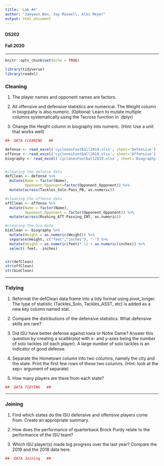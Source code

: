 ```yaml
---
title: 'Lab #4'
author: "Jaeyeon Won, Jay Maxwell, Alec Meyer"
output: html_document
---
```

<h4>DS202</h4>
<h4>Fall 2020</h4>
<hr>
```r
knitr::opts_chunk$set(echo = TRUE)

library(tidyverse)
library(readxl)

```

<h3>Cleaning</h3>

1. The player names and opponent names are factors.



2. All offensive and defensive statistics are numerical. The Weight column in biogrpahy is also numeric. (Optional: Learn to mutate multiple columns systematically using the ?across function in `dplyr)




3.  Change the Height column in biography into numeric. (Hint: Use a unit that works well)



```r
##  DATA CLEANING   ##

defense <- read_excel('cyclonesFootball2019.xlsx', sheet='Defensive')
offense <- read_excel('cyclonesFootball2019.xlsx', sheet='Offensive')
biography <- read_excel('cyclonesFootball2019.xlsx', sheet='Biography')


#cleaning the defense data
defClean <- defense %>%
  mutate(Name = factor(Name),
         Opponent_Opponent=factor(Opponent_Opponent)) %>%
  mutate(across(Tackles_Solo:Pass_PB, as.numeric))

#cleaning the offense data
offClean <- offense %>%
  mutate(Name = factor(Name),
         Opponent_Opponent = factor(Opponent_Opponent)) %>%
  mutate(across(Rushing_ATT:Passing_INT, as.numeric))

#cleaning the bio data
bioClean <- biography %>%
  mutate(Weight = as.numeric(Weight)) %>%
  separate(Height, c("feet","inches"), "-") %>%
  mutate(Height = as.numeric(feet)* 12 + as.numeric(inches)) %>%
  select(-feet, -inches)


str(defClean)
str(offClean)
str(bioClean)

```


<hr>
<h3>Tidying</h3>



1. Reformat the defClean data frame into a tidy format using pivot_longer. The type of statistic (Tackles_Solo, Tackles_ASST, etc) is added as a new key column named stat.


2. Compare the distributions of the defensive statistics. What defensive skills are rare?



3. Did ISU have better defense against Iowa or Notre Dame? Answer this question by creating a scatterplot with x- and y-axes being the number of solo tackles (of each player). A large number of solo tackles is an indicator of good defense.




4. Separate the Hometown column into two columns, namely the city and the state. Print the first few rows of these two columns. (Hint: look at the sep= argument of separate)



5. How many players are there from each state?

```r
##  DATA TIDYING   ##

```



<hr>
<h3>Joining</h3>



1. Find which states do the ISU defensive and offensive players come from. Create an appropriate summary.


2. How does the performance of quarterback Brock Purdy relate to the performance of the ISU team?


3. Which ISU player(s) made big progress over the last year? Compare the 2019 and the 2018 data here.

```r
##  DATA Joining   ##

```




